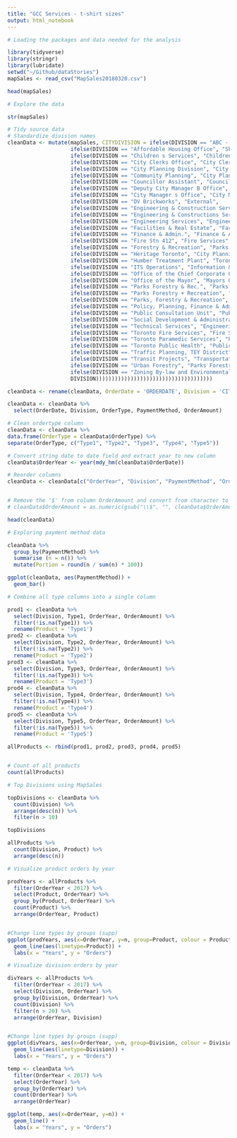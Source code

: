 ```yaml
---
title: "GCC Services - t-shirt sizes"
output: html_notebook
---
```


```r
# Loading the packages and data needed for the analysis

library(tidyverse)
library(stringr)
library(lubridate)
setwd("~/Github/dataStories")
mapSales <- read_csv("MapSales20180320.csv")

head(mapSales)
```


```r
# Explore the data

str(mapSales)
```


```r
# Tidy source data
# Standardize division names
cleanData <- mutate(mapSales, CITYDIVISION = ifelse(DIVISION == "ABC - Board of Health", "ABC",
                    ifelse(DIVISION == "Affordable Housing Office", "Shelter Support Housing Admin",
                    ifelse(DIVISION == "Children s Services", "Childrens Services",
                    ifelse(DIVISION == "City Clerks Office", "City Clerks",
                    ifelse(DIVISION == "City Planning Division", "City Planning",
                    ifelse(DIVISION == "Community Planning", "City Planning",
                    ifelse(DIVISION == "Councillor Assistant", "Councillor",
                    ifelse(DIVISION == "Deputy City Manager B Office", "City Managers Office",
                    ifelse(DIVISION == "City Manager s Office", "City Managers Office",
                    ifelse(DIVISION == "DV Brickworks", "External",
                    ifelse(DIVISION == "Engineering & Construction Services", "Engineering Construction Services",
                    ifelse(DIVISION == "Engineering & Constructions Services", "Engineering Construction Services",
                    ifelse(DIVISION == "Engineering Services", "Engineering Construction Services",
                    ifelse(DIVISION == "Facilities & Real Estate", "Facilities Management",
                    ifelse(DIVISION == "Finance & Admin.", "Finance & Admin",
                    ifelse(DIVISION == "Fire Stn 412", "Fire Services",
                    ifelse(DIVISION == "Forestry & Recreation", "Parks Forestry & Recreation",
                    ifelse(DIVISION == "Heritage Toronto", "City Planning",
                    ifelse(DIVISION == "Humber Treatment Plant", "Toronto Water",
                    ifelse(DIVISION == "ITS Operations", "Information & Technology",
                    ifelse(DIVISION == "Office of the Chief Corporate Office", "Chief Corporate Office",
                    ifelse(DIVISION == "Office of the Mayor", "Mayors Office",
                    ifelse(DIVISION == "Parks Forestry & Rec.", "Parks Forestry & Recreation",
                    ifelse(DIVISION == "Parks Forestry + Recreation", "Parks Forestry & Recreation",
                    ifelse(DIVISION == "Parks, Forestry & Recreation", "Parks Forestry & Recreation",
                    ifelse(DIVISION == "Policy, Planning, Finance & Admin.", "Policy Planning Finance & Admin",
                    ifelse(DIVISION == "Public Consultation Unit", "Public Consultation",
                    ifelse(DIVISION == "Social Development & Administration", "Social Development & Admin",
                    ifelse(DIVISION == "Technical Services", "Engineering Construction Services",
                    ifelse(DIVISION == "Toronto Fire Services", "Fire Services",
                    ifelse(DIVISION == "Toronto Paramedic Services", "Paramedic Services",
                    ifelse(DIVISION == "Toronto Public Health", "Public Health",
                    ifelse(DIVISION == "Traffic Planning, TEY District", "Transportation Services",
                    ifelse(DIVISION == "Transit Projects", "Transportation Services",
                    ifelse(DIVISION == "Urban Forestry", "Parks Forestry & Recreation",
                    ifelse(DIVISION == "Zoning By-law and Environmental Planning", "City Planning",
                    DIVISION)))))))))))))))))))))))))))))))))))))

cleanData <- rename(cleanData, OrderDate = 'ORDERDATE', Division = 'CITYDIVISION', OrderType = 'ORDERTYPE', PaymentMethod = 'PAYMENTMETHOD', OrderAmount = 'TOTAL_ORDER_AMOUNT')

cleanData <- cleanData %>%
  select(OrderDate, Division, OrderType, PaymentMethod, OrderAmount)

# Clean ordertype column
cleanData <- cleanData %>%
data.frame(OrderType = cleanData$OrderType) %>%
separate(OrderType, c("Type1", "Type2", "Type3", "Type4", "Type5"))

# Convert string date to date field and extract year to new column
cleanData$OrderYear <- year(mdy_hm(cleanData$OrderDate))

# Reorder columns
cleanData <- cleanData[c("OrderYear", "Division", "PaymentMethod", "OrderAmount", "Type1", "Type2", "Type3", "Type4", "Type5")]


# Remove the '$' from column OrderAmount and convert from character to numeric
# cleanData$OrderAmount = as.numeric(gsub("\\$", "", cleanData$OrderAmount))

head(cleanData)

```


```r
# Exploring payment method data

cleanData %>%
  group_by(PaymentMethod) %>%
  summarise (n = n()) %>%
  mutate(Portion = round(n / sum(n) * 100))

ggplot(cleanData, aes(PaymentMethod)) +
  geom_bar()
```



```r
# Combine all type columns into a single column

prod1 <- cleanData %>%
  select(Division, Type1, OrderYear, OrderAmount) %>%
  filter(!is.na(Type1)) %>%
  rename(Product = 'Type1')
prod2 <- cleanData %>%
  select(Division, Type2, OrderYear, OrderAmount) %>%
  filter(!is.na(Type2)) %>%
  rename(Product = 'Type2')
prod3 <- cleanData %>%
  select(Division, Type3, OrderYear, OrderAmount) %>%
  filter(!is.na(Type3)) %>%
  rename(Product = 'Type3')
prod4 <- cleanData %>%
  select(Division, Type4, OrderYear, OrderAmount) %>%
  filter(!is.na(Type4)) %>%
  rename(Product = 'Type4')
prod5 <- cleanData %>%
  select(Division, Type5, OrderYear, OrderAmount) %>%
  filter(!is.na(Type5)) %>%
  rename(Product = 'Type5')

allProducts <- rbind(prod1, prod2, prod3, prod4, prod5)


# Count of all products
count(allProducts)
```


```r
# Top Divisions using MapSales

topDivisions <- cleanData %>%
  count(Division) %>%
  arrange(desc(n)) %>%
  filter(n > 10)

topDivisions
```


```r

allProducts %>%
  count(Division, Product) %>%
  arrange(desc(n))
```


```r
# Visualize product orders by year

prodYears <- allProducts %>%
  filter(OrderYear < 2017) %>%
  select(Product, OrderYear) %>%
  group_by(Product, OrderYear) %>%
  count(Product) %>%
  arrange(OrderYear, Product)


#Change line types by groups (supp)
ggplot(prodYears, aes(x=OrderYear, y=n, group=Product, colour = Product)) +
  geom_line(aes(linetype=Product)) +
  labs(x = "Years", y = "Orders")
```


```r
# Visualize division orders by year

divYears <- allProducts %>%
  filter(OrderYear < 2017) %>%
  select(Division, OrderYear) %>%
  group_by(Division, OrderYear) %>%
  count(Division) %>%
  filter(n > 20) %>%
  arrange(OrderYear, Division)


#Change line types by groups (supp)
ggplot(divYears, aes(x=OrderYear, y=n, group=Division, colour = Division)) +
  geom_line(aes(linetype=Division)) +
  labs(x = "Years", y = "Orders")
```


```r
temp <- cleanData %>%
  filter(OrderYear < 2017) %>%
  select(OrderYear) %>%
  group_by(OrderYear) %>%
  count(OrderYear) %>%
  arrange(OrderYear)

ggplot(temp, aes(x=OrderYear, y=n)) +
  geom_line() +
  labs(x = "Years", y = "Orders")
```


